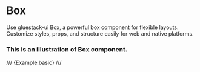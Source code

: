 # Box
Use gluestack-ui Box, a powerful box component for flexible layouts. Customize styles, props, and structure easily for web and native platforms.
### This is an illustration of Box component.
/// {Example:basic} ///